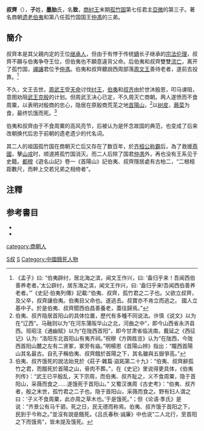 {{先秦人物信息框
|名称=叔齊
|图像=[[File:Shu_Qi.png|200px]]
|图说=商逸民像（取自清乾隆年間《歷代名臣像解》）
|别称=
|姓=子
|氏=墨胎
|名=致
|字=
|別名=
|别字=
|谥號=
|时代=商末周初
|国家= [[孤竹国|孤竹国]]
|身份=[[孤竹国|孤竹国]]君[[亚微|亚微]]第三子
|官位=
|爵位=
|出生日期=
|出生地点=
|逝世日期=
|逝世地点=[[河南省|河南省]][[洛阳|洛阳]][[首阳山|首阳山]]
|在位年代=
|父=[[亚微|亚微]]
|母=
|正妻=
|妾=
|夫=
|子女=
|太子=
|都城=
|居所=
|墓葬=
|著作=
}}
'''叔齊'''（{{bd|？||？||catIdx=M墨胎}}），'''子'''姓，'''墨胎'''氏，名'''致'''，[[商紂王|商紂王]]末期[[孤竹国|孤竹国]]第七任君主[[亞微|亞微]]的第三子。著名商朝[[遗老|遗老]][[伯夷|伯夷]]和第八任孤竹国国王[[仲馮|仲馮]]的三弟。

==簡介==
叔齊本是其父親内定的王位[[继承人|继承人]]，但由于有悖于传统[[嫡|嫡]]长子继承的[[宗法|宗法]][[伦理|伦理]]，叔齊不願与伯夷争夺王位，但伯夷也不願意違背父命。后伯夷和叔齊雙雙[[流亡|流亡]]，离开了孤竹国，[[禪讓|禪讓]]君位予[[仲馮|仲馮]]。伯夷和叔齊聽說西周部落[[周文王|周文王]]善待老者，遂前去投靠。<ref>《孟子》曰: “伯夷辟纣，居北海之滨，闻文王作兴，曰: ‘盍归乎来！吾闻西伯善养老者。’太公辟纣，居东海之滨，闻文王作兴，曰: ‘盍归乎来!吾闻西伯善养老者。’”《史記·伯夷列傳》記載:“伯夷、叔齊，孤竹君之二子也。父欲立叔齊，及父卒，叔齊讓伯夷。伯夷目父命也。遂逃去。叔寶亦不肯立而逃之。 國人立基中子。於是伯夷、叔齊聞西伯昌善養老，蓋往歸焉。”</ref>

不久，文王去世。[[周武王|周武王]]受[[天命|天命]]讨伐[[纣王|纣王]]，[[伯夷|伯夷]]和[[叔齐|叔齐]]由於世沐殷恩，叩马谏阻，意图劝阻[[武王克殷|武王克殷]]的计划。但周武王决心已定，不久周灭亡商朝。两人遂愤而不食周粟，以表明对殷商的忠心，隐居在原殷商荒芜之地[[首陽山|首陽山]]，<ref>伯夷、叔齐隐居首阳山的具体位置，歷代有多種不同说法。许慎《说文》以为在“辽西”。马融则以为“在河东蒲阪华山之北，河曲之中”，即今山西省永济县西。班昭注《通幽赋》以为“在陇西首阳”，即今甘肃省临洮南。戴延之《西征记》认为: “洛阳东北首阳山有夷齐祠。”祝穆《方舆胜览》认为“在陇西，今陇西首阳山麓之左有二贤冢，冢旁有庙。”明楊恩《首陽山辨》指出：“隴西首陽山其名最古。自孔子稱伯夷、叔齊餓於首陽之下，其名雖與五嶽爭高。”</ref>以[[树皮|树皮]]，[[蕨菜|蕨菜]]为食，最终饥饿而死。<ref>伯夷、叔齐饿死的說法始見於《莊子·雜篇·盜跖第二十九》：“伯夷、叔齊辭孤竹之君，而餓死於首陽之山，骨肉不葬。”，在《史记》里说得更具体，《伯夷列传》：“武王已平殷乱，天下宗周，而伯夷、叔齐耻之，义不食周粟，隐于首阳山，采薇而食之……遂饿死于首阳山。” 又蜀汉谯周《古史考》：“伯夷、叔齐者，殷之末世，孤竹君之二子也。隐于首阳山，采薇而食之。野有妇人谓之曰：‘子义不食周粟，此亦周之草木也。’于是饿死。”；但《论语·季氏》是说：“齐景公有马千驷，死之日，民无德而称焉。伯夷、叔齐饿于首阳之下，民到于今称之。”並沒有說是餓死。《吕氏春秋·诚廉》中也说“二人北行，至首阳之下而饿焉”，皆未提及饿死。</ref>

伯夷和叔齊由于不食周粟的高风亮节，后被认为是怀念故国的典范，也变成了后来改朝换代后忠于前朝的遗老遗少的代名词。

其二人的祖国孤竹国在商朝灭亡后又存在了数百年，於[[齐桓公|齐桓公]][[称霸|称霸]]后，為了救援[[燕國|燕國]]，擊[[山戎|山戎]]时，顺道將孤竹国消灭。而二人后除了国君[[仲馮|仲馮]]外，再也没有王系见于史籍。[[都穆|都穆]]《遊名山記》卷一《首陽山》記伯夷、叔齊隱居處有古柏二，“二根相距數尺，而幹上交若兄弟之相倚者”。

==注釋==
{{reflist}}

==参考書目==
*{{Wikisource history|史記|061|伯夷列傳}}
*{{Wikisource history|史記|001|五帝本紀}}


[[category:商朝人|category:商朝人]]
[[Category:死於絕食的中國人|S叔]]
[[Category:东夷人|S]]
[[Category:中國餓死人物|Category:中國餓死人物]]